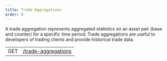 ```yaml
---
title: Trade Aggregations
order: 0
---
```



A trade aggregation represents aggregated statistics on an asset pair (base and counter) for a specific time period. Trade aggregations are useful to developers of trading clients and provide historical trade data.

<EndpointsTable title="Endpoints">

|     |                                     |
| --- | ----------------------------------- |
| GET | [/trade-aggregations](./list.mdx) |

</EndpointsTable>